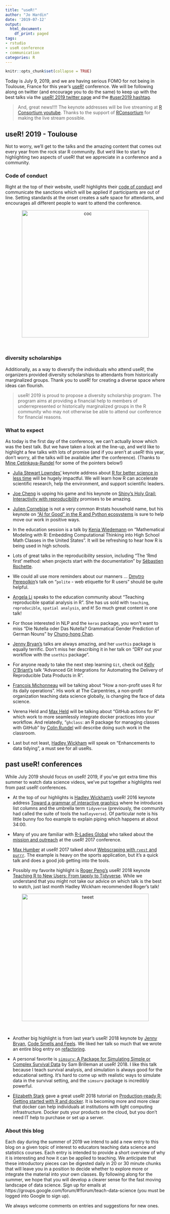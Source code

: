 ```yaml
---
title: "useR!"
author: "Jo Hardin"
date: '2019-07-12'
output:
  html_document:
    df_print: paged
tags:
- rstudio
- useR conference
- communication
categories: R
---
```


```r
knitr::opts_chunk$set(collapse = TRUE)
```

Today is July 9, 2019, and we are having serious FOMO for not being in Toulouse, France for this year's [useR!](http://www.user2019.fr/) conference.  We will be following along on twitter (and encourage you to do the same) to keep up with the best talks via the [useR! 2019 twitter page](https://twitter.com/UseR2019_Conf) and the [#user2019 hashtag](https://twitter.com/hashtag/useR2019?src=hash).  

> And, great news!!!!  The keynote addresses will be live streaming at [R Consortium youtube](https://www.youtube.com/channel/UC_R5smHVXRYGhZYDJsnXTwg).  Thanks to the support of [RConsortium](https://twitter.com/RConsortium) for making the live stream possible.

## useR! 2019 - Toulouse

Not to worry, we'll get to the talks and the amazing content that comes out every year from the rock star R community.  But we'd like to start by highlighting two aspects of useR! that we appreciate in a conference and a community.

###  Code of conduct

Right at the top of their website, useR! highlights their [code of conduct](http://www.user2019.fr/coc/) and communicate the sanctions which will be applied if participants are out of line.  Setting standards at the onset creates a safe space for attendants, and encourages all different people to want to attend the conference.<br>

<center>
<figure>
<img alt = 'coc' width='400' src='/post/user/coc.png' />
</figure>
</center> <br>

### diversity scholarships

Additionally, as a way to diversify the individuals who attend useR!, the organizers provided diversity scholarships to attendants from historically marginalized groups.  Thank you to useR! for creating a diverse space where ideas can flourish.

>useR! 2019 is proud to propose a diversity scholarship program. The program aims at providing a financial help to members of underrepresented or historically marginalized groups in the R community who may not otherwise be able to attend our conference for financial reasons.

###  What to expect

As today is the first day of the conference, we can't actually know which was the best talk.  But we have taken a look at the line-up, and we'd like to highlight a few talks with lots of promise (and if you aren't at useR! this year, don't worry, all the talks will be available after the conference).  (Thanks to [Mine &Ccedil;etinkaya-Rundel](https://twitter.com/minebocek) for some of the pointers below!)


* [Julia Stewart Lowndes'](https://twitter.com/juliesquid) keynote address about [R for better science in less time](http://www.user2019.fr/program/) will be hugely impactful.  We will learn how R can accelerate scientific research, help the environment, and support scientific leaders.  

* [Joe Cheng](https://twitter.com/jcheng) is upping his game and his keynote on [Shiny's Holy Grail: Interactivity with reproducibility](http://www.user2019.fr/program/) promises to be amazing.

* [Julien Cornebise](https://twitter.com/JCornebise) is not a very common #rstats household name, but his keynote on ["AI for Good" in the R and Python ecosystems](http://www.user2019.fr/program/) is sure to help move our work in positive ways.

* In the education session is a talk by [Kenia Wiedemann](https://twitter.com/keniatw) on "Mathematical Modeling with R: Embedding Computational Thinking into High School Math Classes in the United States".  It will be refreshing to hear how R is being used in high schools.

* Lots of great talks in the reproducibility session, including "The 'Rmd first' method: when projects start with the documentation" by [Sébastien Rochette](https://twitter.com/statnmap). 

* We could all use more reminders about our manners ...  [Dmytro Perepolkin](https://twitter.com/dmi3k)'s talk on "`polite` - web etiquette for R users" should be quite helpful.

* [Angela Li](https://twitter.com/civicangela) speaks to the education community about "Teaching reproducible spatial analysis in R".  She has us sold with `teaching`, `reproducible`, `spatial analysis`, and `R`!  So much great content in one talk! 

* For those interested in NLP and the `keras` package, you won't want to miss "Die Nutella oder Das Nutella? Grammatical Gender Prediction of German Nouns" by [Chung-hong Chan](https://twitter.com/chainsawriot).

* [Jenny Bryan's](https://twitter.com/JennyBryan) talks are always amazing, and her `usethis` package is equally terrific.  Don't miss her describing it in her talk on "DRY out your workflow with the `usethis` package".

* For anyone ready to take the next step learning `Git`, check out [Kelly O'Briant's](https://twitter.com/kellrstats?lang=en) talk "Advanced Git Integrations for Automating the Delivery of Reproducible Data Products in R".

* [Francois Michonneau](https://twitter.com/fmic_) will be talking about "How a non-profit uses R for its daily operations".  His work at The Carpentries, a non-profit organization teaching data science globally, is changing the face of data science.

* Verena Held and [Max Held](https://twitter.com/maxheld) will be talking about "GitHub actions for R" which work to more seamlessly integrate docker practices into your workflow. And relatedly, "`ghclass`: an R package for managing classes with GitHub" by [Colin Rundel](https://twitter.com/rundel) will describe doing such work in the classroom.


* Last but not least, [Hadley Wickham](https://twitter.com/hadleywickham) will speak on "Enhancements to data tidying", a must see for all useRs.


## past useR! conferences

While July 2019 should focus on useR! 2019, if you've got extra time this summer to watch data science videos, we've put together a highlights reel from past useR! conferences.

* At the top of our highlights is [Hadley Wickham's](https://twitter.com/hadleywickham) useR! 2016 keynote address [Toward a grammar of interactive graphics](https://channel9.msdn.com/events/useR-international-R-User-conference/useR2016/Towards-a-grammar-of-interactive-graphics?term=wickham&lang-en=true) where he introduces list columns and the umbrella term `tidyverse`  (previously, the community had called the suite of tools the `hadleyverse`).  Of particular note is his little bunny foo foo example to explain piping which happens at about 34:00.

* Many of you are familiar with [R-Ladies Global](https://twitter.com/rladiesglobal) who talked about the [mission and outreach](https://channel9.msdn.com/Events/useR-international-R-User-conferences/useR-International-R-User-2017-Conference/R-Ladies-Global-Community) at the useR! 2017 conference.

* [Max Humber](https://twitter.com/maxhumber) at useR! 2017  talked about [Webscraping with `rvest` and `purrr`](https://channel9.msdn.com/Events/useR-international-R-User-conferences/useR-International-R-User-2017-Conference/Scraping-data-with-rvest-and-purrr).  The example is heavy on the sports application, but it's a quick talk and does a good job getting into the tools.

* Possibly my favorite highlight is [Roger Peng's](https://twitter.com/rdpeng) useR! 2018 keynote [Teaching R to New Users: From tapply to Tidyverse](https://www.youtube.com/watch?v=5033jBHFiHE).  While we understand that you might not take our advice on which talk is the best to watch, just last month Hadley Wickham recommended Roger's talk!<br>

<center>
<figure>
<img alt = 'tweet' width='400' src='/post/user/hadleytweet.png' />
</figure>
</center> <br>


* Another big highlight is from last year's useR! 2018 keynote by [Jenny Bryan](https://twitter.com/JennyBryan), [Code Smells and Feels](https://www.youtube.com/watch?v=7oyiPBjLAWY).  We liked her talk so much that we wrote an entire blog entry on [refactoring](https://teachdatascience.com/refactoring/).

* A personal favorite is [`simsurv`: A Package for Simulating Simple or Complex Survival Data](https://www.youtube.com/watch?v=fJTYsncvpvI) by Sam Brilleman at useR! 2018. I like this talk because I teach survival analysis, and simulation is always good for the educational setting. It's hard to come up with realistic ways to simulate data in the survival setting, and the `simsurv` package is incredibly powerful.

* [Elizabeth Stark](https://twitter.com/tech_is_dead) gave a great useR! 2018 tutorial on [Production-ready R: Getting started with R and docker](https://www.youtube.com/watch?v=lfG8cTqRRNA).  It is becoming more and more clear that docker can help individuals at institutions with light computing infrastructure.  Docker puts your products on the cloud, but you don't need IT help to purchase or set up a server.


### About this blog 

Each day during the summer of 2019 we intend to add a new entry to this blog on a given topic of interest to educators teaching data science and statistics courses. Each entry is intended to provide a short overview of why it is interesting and how it can be applied to teaching. We anticipate that these introductory pieces can be digested daily in 20 or 30 minute chunks that will leave you in a position to decide whether to explore more or integrate the material into your own classes. By following along for the summer, we hope that you will develop a clearer sense for the fast moving landscape of data science. Sign up for emails at https://groups.google.com/forum/#!forum/teach-data-science (you must be logged into Google to sign up).

We always welcome comments on entries and suggestions for new ones.

